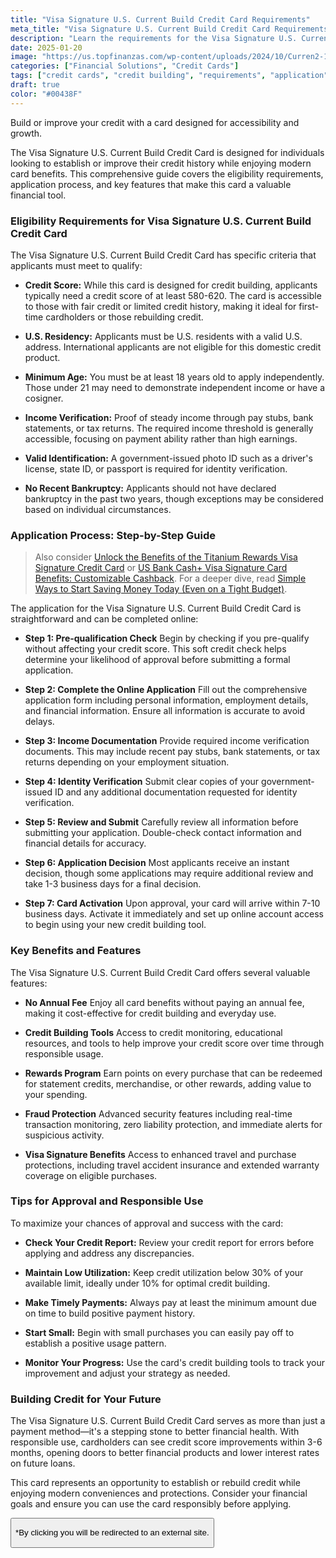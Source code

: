 ```yaml
---
title: "Visa Signature U.S. Current Build Credit Card Requirements"
meta_title: "Visa Signature U.S. Current Build Credit Card Requirements"
description: "Learn the requirements for the Visa Signature U.S. Current Build Credit Card. Discover eligibility criteria, application steps, and key benefits for building credit."
date: 2025-01-20
image: "https://us.topfinanzas.com/wp-content/uploads/2024/10/Curren2-1024x536.webp"
categories: ["Financial Solutions", "Credit Cards"]
tags: ["credit cards", "credit building", "requirements", "application"]
draft: true
color: "#00438F"
---
```


Build or improve your credit with a card designed for accessibility and growth.

The Visa Signature U.S. Current Build Credit Card is designed for individuals looking to establish or improve their credit history while enjoying modern card benefits. This comprehensive guide covers the eligibility requirements, application process, and key features that make this card a valuable financial tool.

### Eligibility Requirements for Visa Signature U.S. Current Build Credit Card

The Visa Signature U.S. Current Build Credit Card has specific criteria that applicants must meet to qualify:

- **Credit Score:** While this card is designed for credit building, applicants typically need a credit score of at least 580-620. The card is accessible to those with fair credit or limited credit history, making it ideal for first-time cardholders or those rebuilding credit.

- **U.S. Residency:** Applicants must be U.S. residents with a valid U.S. address. International applicants are not eligible for this domestic credit product.

- **Minimum Age:** You must be at least 18 years old to apply independently. Those under 21 may need to demonstrate independent income or have a cosigner.

- **Income Verification:** Proof of steady income through pay stubs, bank statements, or tax returns. The required income threshold is generally accessible, focusing on payment ability rather than high earnings.

- **Valid Identification:** A government-issued photo ID such as a driver's license, state ID, or passport is required for identity verification.

- **No Recent Bankruptcy:** Applicants should not have declared bankruptcy in the past two years, though exceptions may be considered based on individual circumstances.

### Application Process: Step-by-Step Guide

> Also consider [Unlock the Benefits of the Titanium Rewards Visa Signature Credit Card](/financial-solutions/titanium-rewards-visa-signature-credit-card-benefits) or [US Bank Cash+ Visa Signature Card Benefits: Customizable Cashback](/financial-solutions/us-bank-cash-plus-visa-signature-card-benefits). For a deeper dive, read [Simple Ways to Start Saving Money Today (Even on a Tight Budget)](/personal-finance/simple-ways-to-start-saving-money-today-even-on-a-tight-budget).

The application for the Visa Signature U.S. Current Build Credit Card is straightforward and can be completed online:

- **Step 1: Pre-qualification Check**
  Begin by checking if you pre-qualify without affecting your credit score. This soft credit check helps determine your likelihood of approval before submitting a formal application.

- **Step 2: Complete the Online Application**
  Fill out the comprehensive application form including personal information, employment details, and financial information. Ensure all information is accurate to avoid delays.

- **Step 3: Income Documentation**
  Provide required income verification documents. This may include recent pay stubs, bank statements, or tax returns depending on your employment situation.

- **Step 4: Identity Verification**
  Submit clear copies of your government-issued ID and any additional documentation requested for identity verification.

- **Step 5: Review and Submit**
  Carefully review all information before submitting your application. Double-check contact information and financial details for accuracy.

- **Step 6: Application Decision**
  Most applicants receive an instant decision, though some applications may require additional review and take 1-3 business days for a final decision.

- **Step 7: Card Activation**
  Upon approval, your card will arrive within 7-10 business days. Activate it immediately and set up online account access to begin using your new credit building tool.

### Key Benefits and Features

The Visa Signature U.S. Current Build Credit Card offers several valuable features:

- **No Annual Fee**
  Enjoy all card benefits without paying an annual fee, making it cost-effective for credit building and everyday use.

- **Credit Building Tools**
  Access to credit monitoring, educational resources, and tools to help improve your credit score over time through responsible usage.

- **Rewards Program**
  Earn points on every purchase that can be redeemed for statement credits, merchandise, or other rewards, adding value to your spending.

- **Fraud Protection**
  Advanced security features including real-time transaction monitoring, zero liability protection, and immediate alerts for suspicious activity.

- **Visa Signature Benefits**
  Access to enhanced travel and purchase protections, including travel accident insurance and extended warranty coverage on eligible purchases.

### Tips for Approval and Responsible Use

To maximize your chances of approval and success with the card:

- **Check Your Credit Report:** Review your credit report for errors before applying and address any discrepancies.

- **Maintain Low Utilization:** Keep credit utilization below 30% of your available limit, ideally under 10% for optimal credit building.

- **Make Timely Payments:** Always pay at least the minimum amount due on time to build positive payment history.

- **Start Small:** Begin with small purchases you can easily pay off to establish a positive usage pattern.

- **Monitor Your Progress:** Use the card's credit building tools to track your improvement and adjust your strategy as needed.

<AdZone id="us_site_4" />

### Building Credit for Your Future

The Visa Signature U.S. Current Build Credit Card serves as more than just a payment method—it's a stepping stone to better financial health. With responsible use, cardholders can see credit score improvements within 3-6 months, opening doors to better financial products and lower interest rates on future loans.

This card represents an opportunity to establish or rebuild credit while enjoying modern conveniences and protections. Consider your financial goals and ensure you can use the card responsibly before applying.

<Button label="Apply on Official Site" link="https://current.com/spend/" />

<p class="text-sm mt-2">
  *By clicking you will be redirected to an external site.
</p>
